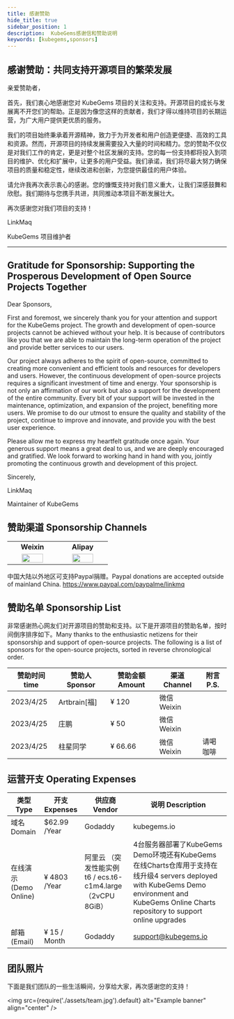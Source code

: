 ```yaml
---
title: 感谢赞助
hide_title: true
sidebar_position: 1
description:  KubeGems感谢信和赞助说明
keywords: [kubegems,sponsors]
---
```


## 感谢赞助：共同支持开源项目的繁荣发展

亲爱赞助者，

首先，我们衷心地感谢您对 KubeGems 项目的关注和支持。开源项目的成长与发展离不开您们的帮助。正是因为像您这样的贡献者，我们才得以维持项目的长期运营，为广大用户提供更优质的服务。

我们的项目始终秉承着开源精神，致力于为开发者和用户创造更便捷、高效的工具和资源。然而，开源项目的持续发展需要投入大量的时间和精力。您的赞助不仅仅是对我们工作的肯定，更是对整个社区发展的支持。您的每一份支持都将投入到项目的维护、优化和扩展中，让更多的用户受益。我们承诺，我们将尽最大努力确保项目的质量和稳定性，继续改进和创新，为您提供最佳的用户体验。

请允许我再次表示衷心的感谢。您的慷慨支持对我们意义重大，让我们深感鼓舞和欣慰。我们期待与您携手共进，共同推动本项目不断发展壮大。

再次感谢您对我们项目的支持！

LinkMaq

KubeGems 项目维护者

---

##  Gratitude for Sponsorship: Supporting the Prosperous Development of Open Source Projects Together

Dear Sponsors,

First and foremost, we sincerely thank you for your attention and support for the KubeGems project. The growth and development of open-source projects cannot be achieved without your help. It is because of contributors like you that we are able to maintain the long-term operation of the project and provide better services to our users.

Our project always adheres to the spirit of open-source, committed to creating more convenient and efficient tools and resources for developers and users. However, the continuous development of open-source projects requires a significant investment of time and energy. Your sponsorship is not only an affirmation of our work but also a support for the development of the entire community. Every bit of your support will be invested in the maintenance, optimization, and expansion of the project, benefiting more users. We promise to do our utmost to ensure the quality and stability of the project, continue to improve and innovate, and provide you with the best user experience.

Please allow me to express my heartfelt gratitude once again. Your generous support means a great deal to us, and we are deeply encouraged and gratified. We look forward to working hand in hand with you, jointly promoting the continuous growth and development of this project.

Sincerely,

LinkMaq

Maintainer of KubeGems

## 赞助渠道 Sponsorship Channels

<table>
    <tr>
      <td width="30%" align="center"><b>Weixin</b></td>
      <td width="30%" align="center"><b>Alipay</b></td>
    </tr>
    <tr>
        <td width="30%" align="center"><img src={require('./assets/weixin.jpg').default} width="70%"/></td>
        <td width="30%" align="center"><img src={require('./assets/alipay.jpg').default} width="70%"/></td>
    </tr>
</table>

中国大陆以外地区可支持Paypal捐赠。Paypal donations are accepted outside of mainland China.
https://www.paypal.com/paypalme/linkmq

## 赞助名单 Sponsorship List

非常感谢热心网友们对开源项目的赞助和支持。以下是开源项目的赞助名单，按时间倒序排序如下。Many thanks to the enthusiastic netizens for their sponsorship and support of open-source projects. The following is a list of sponsors for the open-source projects, sorted in reverse chronological order.

|赞助时间 time |赞助人 Sponsor| 赞助金额 Amount|渠道 Channel |附言 P.S.|
| --- | --- | --- | --- | --- |
|2023/4/25 | Artbrain[福] |  ¥ 120 | 微信 Weixin | |
|2023/4/25 | 庄鹏 |  ¥ 50 | 微信 Weixin | |
|2023/4/25 | 柱星同学 |  ¥ 66.66 | 微信 Weixin | 请喝咖啡|


## 运营开支 Operating Expenses

| 类型 Type | 开支 Expenses | 供应商 Vendor | 说明 Description |
| --- | --- | --- | --- |
|域名 Domain| $62.99 /Year | Godaddy | kubegems.io |
|在线演示(Demo Online)| ¥ 4803 /Year | 阿里云 （突发性能实例 t6 / ecs.t6-c1m4.large（2vCPU 8GiB） | 4台服务器部署了KubeGems Demo环境还有KubeGems 在线Charts仓库用于支持在线升级4 servers deployed with KubeGems Demo environment and KubeGems Online Charts repository to support online upgrades |
|邮箱 (Email)| ¥ 15 / Month | Godaddy | support@kubegems.io |

## 团队照片

下面是我们团队的一些生活瞬间，分享给大家，再次感谢您的支持！

<img
  src={require('./assets/team.jpg').default}
  alt="Example banner"
  align="center"
/>